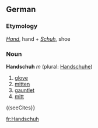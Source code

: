 ==German==
===Etymology===
''[[Hand]]'', hand + ''[[Schuh]]'', shoe

===Noun===
'''Handschuh''' ''m'' (plural: [[Handschuhe]])

#[[glove]]
#[[mitten]]
#[[gauntlet]]
#[[mitt]]
((seeCites}}

[[fr:Handschuh]]